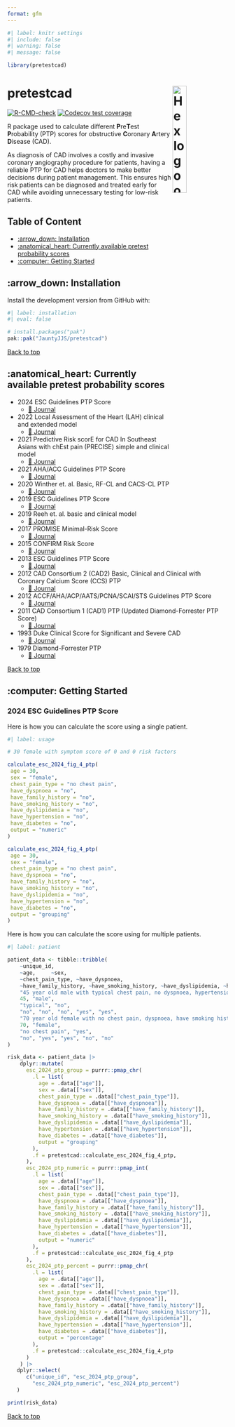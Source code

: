 ---
format: gfm
---

```{r}
#| label: knitr settings
#| include: false
#| warning: false
#| message: false

library(pretestcad)

```

<a name="top"></a>

# pretestcad <a href="jauntyjjs.github.io/pretestcad/"><img src="man/figures/logo.png" align="right" width="25%" height="25%" alt="Hex logo of R package pretestcad. Logo is a picture of a coronary artery with partial blockage." /></a>

<!-- badges: start -->
[![R-CMD-check](https://github.com/JauntyJJS/pretestcad/actions/workflows/R-CMD-check.yaml/badge.svg)](https://github.com/JauntyJJS/pretestcad/actions/workflows/R-CMD-check.yaml)
[![Codecov test coverage](https://codecov.io/gh/JauntyJJS/pretestcad/graph/badge.svg?token=lpJSgliKK3)](https://app.codecov.io/gh/JauntyJJS/pretestcad?branch=main)
<!-- badges: end -->

R package used to calculate different **P**re**T**est **P**robability (PTP) scores for obstructive **C**oronary **A**rtery **D**isease (CAD). 

As diagnosis of CAD involves a costly and invasive coronary angiography procedure for patients, having a reliable PTP for CAD helps doctors to make better decisions during patient management. This ensures high risk patients can be diagnosed and treated early for CAD while avoiding unnecessary testing for low-risk patients.

## Table of Content

- [:arrow_down: Installation]
- [:anatomical_heart: Currently available pretest probability scores]
- [:computer: Getting Started]

## :arrow_down: Installation

Install the development version from GitHub with:

```{r}
#| label: installation
#| eval: false

# install.packages("pak")
pak::pak("JauntyJJS/pretestcad")
```

<a href="#top">Back to top</a>

## :anatomical_heart: Currently available pretest probability scores

*  2024 ESC Guidelines PTP Score 
   *  [📘 Journal](https://doi.org/10.1093/eurheartj/ehae177){target="_blank"}
*  2022 Local Assessment of the Heart (LAH) clinical and extended model 
   *  [📘 Journal](https://doi.org/10.1161/JAHA.121.022697){target="_blank"}
*  2021 Predictive Risk scorE for CAD In Southeast Asians with chEst pain (PRECISE) simple and clinical model 
   *  [📘 Journal](https://doi.org/10.1007/s11606-021-06701-z){target="_blank"}
*  2021 AHA/ACC Guidelines PTP Score
   *  [📘 Journal](https://doi.org/10.1161/CIR.0000000000001029){target="_blank"}
*  2020 Winther et. al. Basic, RF-CL and CACS-CL PTP 
   *  [📘 Journal](https://doi.org/10.1016/j.jacc.2020.09.585){target="_blank"}
*  2019 ESC Guidelines PTP Score 
   *  [📘 Journal](https://doi.org/10.1007/s00059-020-04935-x){target="_blank"}
*  2019 Reeh et. al. basic and clinical model 
   *  [📘 Journal](https://doi.org/10.1093/eurheartj/ehy806){target="_blank"}
*  2017 PROMISE Minimal-Risk Score 
   *  [📘 Journal](https://doi.org/10.1001/jamacardio.2016.5501){target="_blank"}
*  2015 CONFIRM Risk Score 
   *  [📘 Journal](https://doi.org/10.1016/j.amjmed.2014.10.031){target="_blank"}
*  2013 ESC Guidelines PTP Score
   *  [📘 Journal](https://doi.org/10.1093/eurheartj/eht296){target="_blank"}
*  2012 CAD Consortium 2 (CAD2) Basic, Clinical and Clinical with Coronary Calcium Score (CCS) PTP 
   *  [📘 Journal](https://doi.org/10.1136/bmj.e3485){target="_blank"}
*  2012 ACCF/AHA/ACP/AATS/PCNA/SCAI/STS Guidelines PTP Score
   *  [📘 Journal](https://doi.org/10.1161/CIR.0b013e318277d6a0){target="_blank"}
*  2011 CAD Consortium 1 (CAD1) PTP (Updated Diamond-Forrester PTP Score)
   *  [📘 Journal](https://doi.org/10.1093/eurheartj/ehr014){target="_blank"}
*  1993 Duke Clinical Score for Significant and Severe CAD
   *  [📘 Journal](https://doi.org/10.7326/0003-4819-118-2-199301150-00001){target="_blank"}
*  1979 Diamond-Forrester PTP
   *  [📘 Journal](https://doi.org/10.1056/NEJM197906143002402){target="_blank"}
   
<a href="#top">Back to top</a>

## :computer: Getting Started

### 2024 ESC Guidelines PTP Score

Here is how you can calculate the score using a single patient.

```{r}
#| label: usage

# 30 female with symptom score of 0 and 0 risk factors

calculate_esc_2024_fig_4_ptp(
 age = 30,
 sex = "female",
 chest_pain_type = "no chest pain",
 have_dyspnoea = "no",
 have_family_history = "no",
 have_smoking_history = "no",
 have_dyslipidemia = "no",
 have_hypertension = "no",
 have_diabetes = "no",
 output = "numeric"
)

calculate_esc_2024_fig_4_ptp(
 age = 30,
 sex = "female",
 chest_pain_type = "no chest pain",
 have_dyspnoea = "no",
 have_family_history = "no",
 have_smoking_history = "no",
 have_dyslipidemia = "no",
 have_hypertension = "no",
 have_diabetes = "no",
 output = "grouping"
)

```

Here is how you can calculate the score using for multiple patients.

```{r}
#| label: patient

patient_data <- tibble::tribble(
    ~unique_id,
    ~age,     ~sex, 
    ~chest_pain_type, ~have_dyspnoea, 
    ~have_family_history, ~have_smoking_history, ~have_dyslipidemia, ~have_hypertension, ~have_diabetes,
    "45 year old male with typical chest pain, no dyspnoea, hypertension and diabetes",
    45, "male", 
    "typical", "no",  
    "no", "no", "no", "yes", "yes",
    "70 year old female with no chest pain, dyspnoea, have smoking history (past or current smoker) and dyslipidemia",
    70, "female", 
    "no chest pain", "yes",  
    "no", "yes", "yes", "no", "no"
)

risk_data <- patient_data |>
    dplyr::mutate(
      esc_2024_ptp_group = purrr::pmap_chr(
        .l = list(
          age = .data[["age"]],
          sex = .data[["sex"]],
          chest_pain_type = .data[["chest_pain_type"]],
          have_dyspnoea = .data[["have_dyspnoea"]],
          have_family_history = .data[["have_family_history"]],
          have_smoking_history = .data[["have_smoking_history"]], 
          have_dyslipidemia = .data[["have_dyslipidemia"]], 
          have_hypertension = .data[["have_hypertension"]], 
          have_diabetes = .data[["have_diabetes"]],
          output = "grouping"
        ),
        .f = pretestcad::calculate_esc_2024_fig_4_ptp,
      ),
      esc_2024_ptp_numeric = purrr::pmap_int(
        .l = list(
          age = .data[["age"]],
          sex = .data[["sex"]],
          chest_pain_type = .data[["chest_pain_type"]],
          have_dyspnoea = .data[["have_dyspnoea"]],
          have_family_history = .data[["have_family_history"]],
          have_smoking_history = .data[["have_smoking_history"]],
          have_dyslipidemia = .data[["have_dyslipidemia"]],
          have_hypertension = .data[["have_hypertension"]],
          have_diabetes = .data[["have_diabetes"]],
          output = "numeric"
        ),
        .f = pretestcad::calculate_esc_2024_fig_4_ptp
      ),
      esc_2024_ptp_percent = purrr::pmap_chr(
        .l = list(
          age = .data[["age"]],
          sex = .data[["sex"]],
          chest_pain_type = .data[["chest_pain_type"]],
          have_dyspnoea = .data[["have_dyspnoea"]],
          have_family_history = .data[["have_family_history"]],
          have_smoking_history = .data[["have_smoking_history"]],
          have_dyslipidemia = .data[["have_dyslipidemia"]],
          have_hypertension = .data[["have_hypertension"]],
          have_diabetes = .data[["have_diabetes"]],
          output = "percentage"
        ),
        .f = pretestcad::calculate_esc_2024_fig_4_ptp
      )
    ) |> 
   dplyr::select(
      c("unique_id", "esc_2024_ptp_group", 
        "esc_2024_ptp_numeric", "esc_2024_ptp_percent")
   )

print(risk_data)

```

<a href="#top">Back to top</a>
